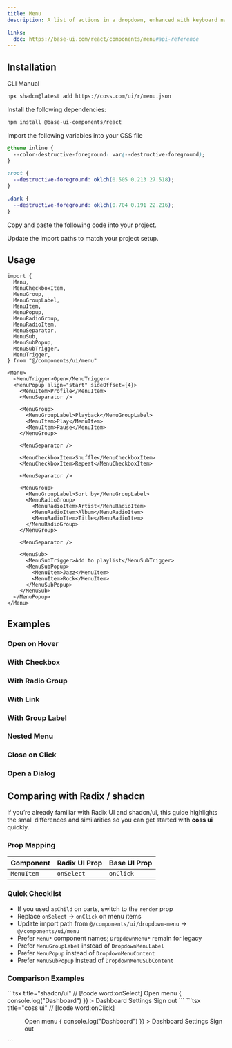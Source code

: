 ```yaml
---
title: Menu
description: A list of actions in a dropdown, enhanced with keyboard navigation.

links:
  doc: https://base-ui.com/react/components/menu#api-reference
---
```


<ComponentPreview name="menu-demo" />

## Installation

<CodeTabs>

<TabsList>
  <TabsTab value="cli">CLI</TabsTab>
  <TabsTab value="manual">Manual</TabsTab>
</TabsList>
<TabsPanel value="cli">

```bash
npx shadcn@latest add https://coss.com/ui/r/menu.json
```

</TabsPanel>

<TabsPanel value="manual">

<Steps>

<Step>Install the following dependencies:</Step>

```bash
npm install @base-ui-components/react
```

<Step>Import the following variables into your CSS file</Step>

```css
@theme inline {
  --color-destructive-foreground: var(--destructive-foreground);
}

:root {
  --destructive-foreground: oklch(0.505 0.213 27.518);
}

.dark {
  --destructive-foreground: oklch(0.704 0.191 22.216);
}
```

<Step>Copy and paste the following code into your project.</Step>

<ComponentSource name="menu" title="components/ui/menu.tsx" />

<Step>Update the import paths to match your project setup.</Step>

</Steps>

</TabsPanel>

</CodeTabs>

## Usage

```tsx
import {
  Menu,
  MenuCheckboxItem,
  MenuGroup,
  MenuGroupLabel,
  MenuItem,
  MenuPopup,
  MenuRadioGroup,
  MenuRadioItem,
  MenuSeparator,
  MenuSub,
  MenuSubPopup,
  MenuSubTrigger,
  MenuTrigger,
} from "@/components/ui/menu"
```

```tsx
<Menu>
  <MenuTrigger>Open</MenuTrigger>
  <MenuPopup align="start" sideOffset={4}>
    <MenuItem>Profile</MenuItem>
    <MenuSeparator />

    <MenuGroup>
      <MenuGroupLabel>Playback</MenuGroupLabel>
      <MenuItem>Play</MenuItem>
      <MenuItem>Pause</MenuItem>
    </MenuGroup>

    <MenuSeparator />

    <MenuCheckboxItem>Shuffle</MenuCheckboxItem>
    <MenuCheckboxItem>Repeat</MenuCheckboxItem>

    <MenuSeparator />

    <MenuGroup>
      <MenuGroupLabel>Sort by</MenuGroupLabel>
      <MenuRadioGroup>
        <MenuRadioItem>Artist</MenuRadioItem>
        <MenuRadioItem>Album</MenuRadioItem>
        <MenuRadioItem>Title</MenuRadioItem>
      </MenuRadioGroup>
    </MenuGroup>

    <MenuSeparator />

    <MenuSub>
      <MenuSubTrigger>Add to playlist</MenuSubTrigger>
      <MenuSubPopup>
        <MenuItem>Jazz</MenuItem>
        <MenuItem>Rock</MenuItem>
      </MenuSubPopup>
    </MenuSub>
  </MenuPopup>
</Menu>
```

## Examples

### Open on Hover

<ComponentPreview name="menu-hover" />

### With Checkbox

<ComponentPreview name="menu-checkbox" />

### With Radio Group

<ComponentPreview name="menu-radio-group" />

### With Link

<ComponentPreview name="menu-link" />

### With Group Label

<ComponentPreview name="menu-group-labels" />

### Nested Menu

<ComponentPreview name="menu-nested" />

### Close on Click

<ComponentPreview name="menu-close-on-click" />

### Open a Dialog

<ComponentPreview name="dialog-from-menu" />

## Comparing with Radix / shadcn

If you’re already familiar with Radix UI and shadcn/ui, this guide highlights the small differences and similarities so you can get started with **coss ui** quickly.

### Prop Mapping

| Component  | Radix UI Prop | Base UI Prop |
| ---------- | ------------- | ------------ |
| `MenuItem` | `onSelect`    | `onClick`    |

### Quick Checklist

- If you used `asChild` on parts, switch to the `render` prop
- Replace `onSelect` → `onClick` on menu items
- Update import path from `@/components/ui/dropdown-menu` → `@/components/ui/menu`
- Prefer `Menu*` component names; `DropdownMenu*` remain for legacy
- Prefer `MenuGroupLabel` instead of `DropdownMenuLabel`
- Prefer `MenuPopup` instead of `DropdownMenuContent`
- Prefer `MenuSubPopup` instead of `DropdownMenuSubContent`

### Comparison Examples

<span data-lib="radix-ui">
  ```tsx title="shadcn/ui" // [!code word:onSelect]
  <DropdownMenu>
    <DropdownMenuTrigger>Open menu</DropdownMenuTrigger>
    <DropdownMenuContent>
      <DropdownMenuItem
        onSelect={() => {
          console.log("Dashboard")
        }}
      >
        Dashboard
      </DropdownMenuItem>
      <DropdownMenuItem>Settings</DropdownMenuItem>
      <DropdownMenuItem>Sign out</DropdownMenuItem>
    </DropdownMenuContent>
  </DropdownMenu>
  ```
</span>

<span data-lib="base-ui">
  ```tsx title="coss ui" // [!code word:onClick]
  <Menu>
    <MenuTrigger>Open menu</MenuTrigger>
    <MenuPopup>
      <MenuItem
        onClick={() => {
          console.log("Dashboard")
        }}
      >
        Dashboard
      </MenuItem>
      <MenuItem>Settings</MenuItem>
      <MenuItem>Sign out</MenuItem>
    </MenuPopup>
  </Menu>
  ```
</span>
